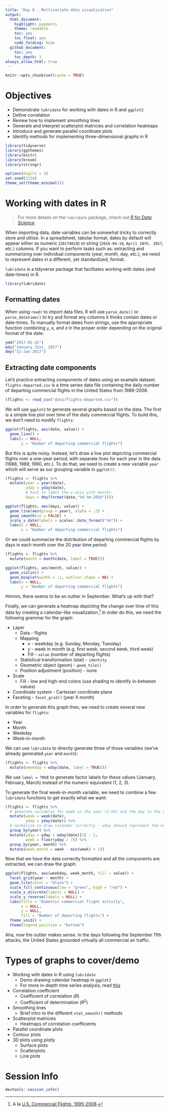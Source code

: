 ```yaml
---
title: "Day 8 - Multivariate data visualization"
output:
  html_document:
    highlight: pygments
    theme: readable
    toc: yes
    toc_float: yes
    code_folding: hide
  github_document:
    toc: yes
    toc_depth: 3
always_allow_html: true
---
```


```r
knitr::opts_chunk$set(cache = TRUE)
```

# Objectives

* Demonstrate `lubridate` for working with dates in R and `ggplot2`
* Define correlation
* Review how to implement smoothing lines
* Generate and interpret scatterplot matricies and correlation heatmaps
* Introduce and generate parallel coordinate plots
* Identify methods for implementing three-dimensional graphs in R

```r
library(tidyverse)
library(ggthemes)
library(knitr)
library(broom)
library(stringr)

options(digits = 3)
set.seed(1234)
theme_set(theme_minimal())
```

# Working with dates in R

> For more details on the `lubridate` package, check out [*R for Data Science*](http://r4ds.had.co.nz/dates-and-times.html).

When importing data, date variables can be somewhat tricky to correctly store and utilize. In a spreadsheet, tabular format, dates by default will appear either as numeric (`20174018`) or string (`2016-04-18`, `April 18th, 2017`, etc.) columns. If you want to perform tasks such as: extracting and summarizing over individual components (year, month, day, etc.), we need to represent dates in a different, yet standardized, format.

`lubridate` is a tidyverse package that facilitates working with dates (and date-times) in R.

```r
library(lubridate)
```

## Formatting dates

When using `readr` to import data files, R will use `parse_date()` or `parse_datetime()` to try and format any columns it thinks contain dates or date-times. To manually format dates from strings, use the appropriate function combining `y`, `m`, and `d` in the proper order depending on the original format of the date:

```r
ymd("2017-01-31")
mdy("January 31st, 2017")
dmy("31-Jan-2017")
```

## Extracting date components

Let's practice extracting components of dates using an example dataset. `flights-departed.csv` is a time series data file containing the daily number of departing commercial flights in the United States from 1988-2008.

```r
(flights <- read_csv("data/flights-departed.csv"))
```

We will use `ggplot2` to generate several graphs based on the data. The first is a simple line plot over time of the daily commercial flights. To build this, we don't need to modify `flights`:

```r
ggplot(flights, aes(date, value)) +
  geom_line() +
  labs(x = NULL,
       y = "Number of departing commercial flights")
```

But this is quite noisy. Instead, let's draw a line plot depicting commercial flights over a one-year period, with separate lines for each year in the data (1988, 1989, 1990, etc.). To do that, we need to create a new variable `year` which will serve as our grouping variable in `ggplot()`:

```r
(flights <- flights %>%
  mutate(year = year(date),
         yday = yday(date),
         # hack to label the x-axis with months
         days = dmy(format(date,"%d-%m-2016"))))

ggplot(flights, aes(days, value)) +
  geom_line(aes(group = year), alpha = .2) +
  geom_smooth(se = FALSE) +
  scale_x_date(labels = scales::date_format("%b")) +
  labs(x = NULL,
       y = "Number of departing commercial flights")
```

Or we could summarize the distribution of departing commercial flights by days in each month over the 20 year time period:

```r
(flights <- flights %>%
  mutate(month = month(date, label = TRUE)))

ggplot(flights, aes(month, value)) +
  geom_violin() +
  geom_boxplot(width = .1, outlier.shape = NA) +
  labs(x = NULL,
       y = "Number of departing commercial flights")
```

Hmmm, there seems to be an outlier in September. What's up with that?

Finally, we can generate a heatmap depicting the change over time of this data by creating a calendar-like visualization.^[A la [U.S. Commercial Flights, 1995-2008](http://mbostock.github.io/d3/talk/20111018/calendar.html).] In order do this, we need the following grammar for the graph:

* Layer
    * Data - flights
    * Mapping
        * $x$ - weekday (e.g. Sunday, Monday, Tuesday)
        * $y$ - week in month (e.g. first week, second week, third week)
        * Fill - `value` (number of departing flights)
    * Statistical transformation (stat) - `identity`
    * Geometric object (geom) - `geom_tile()`
    * Position adjustment (position) - none
* Scale
    * Fill - low and high-end colors (use shading to identify in-between values)
* Coordinate system - Cartesian coordinate plane
* Faceting - `facet_grid()` (year X month)

In order to generate this graph then, we need to create several new variables for `flights`:

* Year
* Month
* Weekday
* Week-in-month

We can use `lubridate` to directly generate three of those variables (we've already generated `year` and `month`):

```r
(flights <- flights %>%
  mutate(weekday = wday(date, label = TRUE)))
```

We use `label = TRUE` to generate factor labels for these values (January, February, March) instead of the numeric equivalent (1, 2, 3).

To generate the final week-in-month variable, we need to combine a few `lubridate` functions to get exactly what we want:

```r
(flights <- flights %>%
  # generate variables for week in the year (1-54) and the day in the year (1-366)
  mutate(week = week(date),
         yday = yday(date)) %>%
  # normalize to draw calendar correctly - wday should represent the number of days from the Sunday of the week containing January 1st, then adjust based on that
  group_by(year) %>%
  mutate(yday = yday + wday(date)[1] - 2,
         week = floor(yday / 7)) %>%
  group_by(year, month) %>%
  mutate(week_month = week - min(week) + 1))
```

Now that we have the data correctly formatted and all the components are extracted, we can draw the graph:

```r
ggplot(flights, aes(weekday, week_month, fill = value)) +
  facet_grid(year ~ month) +
  geom_tile(color = "black") +
  scale_fill_continuous(low = "green", high = "red") +
  scale_x_discrete(labels = NULL) +
  scale_y_reverse(labels = NULL) +
  labs(title = "Domestic commercial flight activity",
       x = NULL,
       y = NULL,
       fill = "Number of departing flights") +
  theme_void() +
  theme(legend.position = "bottom")
```

Aha, now the outlier makes sense. In the days following the September 11th attacks, the United States grounded virtually all commercial air traffic.

# Types of graphs to cover/demo

* Working with dates in R using `lubridate`
    * Demo drawing calendar heatmap in `ggplot2`
    * For more in-depth time series analysis, read [this](https://a-little-book-of-r-for-time-series.readthedocs.io/en/latest/)
* Correlation coefficient
    * Coefficient of correlation ($R$)
    * Coefficient of determination ($R^2$)
* Smoothing lines
    * Brief intro to the different `stat_smooth()` methods
* Scatterplot matricies
    * Heatmaps of correlation coefficients
* Parallel coordinate plots
* Contour plots
* 3D plots using plotly
    * Surface plots
    * Scatterplots
    * Line plots

# Session Info {.toc-ignore}

```r
devtools::session_info()
```



